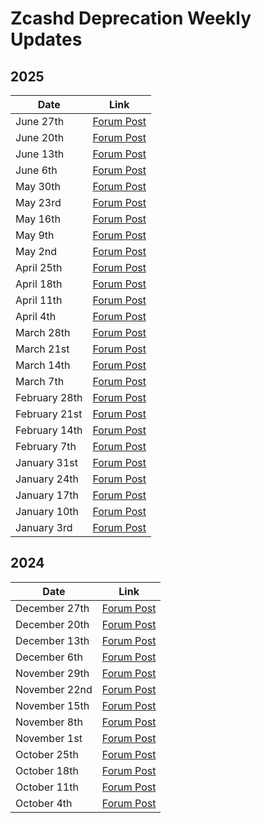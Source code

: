 # Zcashd Deprecation Weekly Updates

## 2025
| Date | Link |
|----------|----------|
| June 27th | [Forum Post](https://forum.zcashcommunity.com/t/zcash-z3-updates-formerly-zcashd-deprecation/48965/94) |
| June 20th | [Forum Post](https://forum.zcashcommunity.com/t/zcash-z3-updates-formerly-zcashd-deprecation/48965/93) |
| June 13th | [Forum Post](https://forum.zcashcommunity.com/t/zcash-z3-updates-formerly-zcashd-deprecation/48965/92) |
| June 6th | [Forum Post](https://forum.zcashcommunity.com/t/zcash-z3-updates-formerly-zcashd-deprecation/48965/89) |
| May 30th | [Forum Post](https://forum.zcashcommunity.com/t/zcash-z3-updates-formerly-zcashd-deprecation/48965/88) |
| May 23rd | [Forum Post](https://forum.zcashcommunity.com/t/zcash-z3-updates-formerly-zcashd-deprecation/48965/87) |
| May 16th | [Forum Post](https://forum.zcashcommunity.com/t/zcash-z3-updates-formerly-zcashd-deprecation/48965/86) |
| May 9th | [Forum Post](https://forum.zcashcommunity.com/t/zcash-z3-updates-formerly-zcashd-deprecation/48965/85) |
| May 2nd | [Forum Post](https://forum.zcashcommunity.com/t/zcash-z3-updates-formerly-zcashd-deprecation/48965/81) |
| April 25th | [Forum Post](https://forum.zcashcommunity.com/t/zcash-z3-updates-formerly-zcashd-deprecation/48965/66) |
| April 18th | [Forum Post](https://forum.zcashcommunity.com/t/zcash-z3-updates-formerly-zcashd-deprecation/48965/65) |
| April 11th | [Forum Post](https://forum.zcashcommunity.com/t/zcash-z3-updates-formerly-zcashd-deprecation/48965/64) |
| April 4th | [Forum Post](https://forum.zcashcommunity.com/t/zcash-z3-updates-formerly-zcashd-deprecation/48965/63) |
| March 28th | [Forum Post](https://forum.zcashcommunity.com/t/zcash-z3-updates-formerly-zcashd-deprecation/48965/62)   |
| March 21st | [Forum Post](https://forum.zcashcommunity.com/t/zcash-z3-updates-formerly-zcashd-deprecation/48965/61)   |
| March 14th | [Forum Post](https://forum.zcashcommunity.com/t/zcash-z3-updates-formerly-zcashd-deprecation/48965/59)   |
| March 7th | [Forum Post](https://forum.zcashcommunity.com/t/zcashd-deprecation-updates/48965/56)   |
| February 28th | [Forum Post](https://forum.zcashcommunity.com/t/zcashd-deprecation-updates/48965/52)   |
| February 21st | [Forum Post](https://forum.zcashcommunity.com/t/zcashd-deprecation-updates/48965/51)   |
| February 14th | [Forum Post](https://forum.zcashcommunity.com/t/zcashd-deprecation-updates/48965/49)   |
| February 7th | [Forum Post](https://forum.zcashcommunity.com/t/zcashd-deprecation-updates/48965/48)   |
| January 31st | [Forum Post](https://forum.zcashcommunity.com/t/zcashd-deprecation-updates/48965/46)   |
| January 24th | [Forum Post](https://forum.zcashcommunity.com/t/zcashd-deprecation-updates/48965/44)   |
| January 17th  | [Forum Post](https://forum.zcashcommunity.com/t/zcashd-deprecation-updates/48965/41)   |
| January 10th  | [Forum Post](https://forum.zcashcommunity.com/t/zcashd-deprecation-updates/48965/40)   |
| January 3rd  | [Forum Post](https://forum.zcashcommunity.com/t/zcashd-deprecation-updates/48965/37)   |


## 2024
| Date | Link |
|----------|----------|
| December 27th  | [Forum Post](https://forum.zcashcommunity.com/t/zcashd-deprecation-updates/48965/36)   |
| December 20th  | [Forum Post](https://forum.zcashcommunity.com/t/zcashd-deprecation-updates/48965/35)   |
| December 13th  | [Forum Post](https://forum.zcashcommunity.com/t/zcashd-deprecation-updates/48965/34)   |
| December 6th  | [Forum Post](https://forum.zcashcommunity.com/t/zcashd-deprecation-updates/48965/30)   |
| November 29th  | [Forum Post](https://forum.zcashcommunity.com/t/zcashd-deprecation-updates/48965/18)   |
| November 22nd  | [Forum Post](https://forum.zcashcommunity.com/t/zcashd-deprecation-updates/48965/17)   |
| November 15th  | [Forum Post](https://forum.zcashcommunity.com/t/zcashd-deprecation-updates/48965/16)   |
| November 8th  | [Forum Post](https://forum.zcashcommunity.com/t/zcashd-deprecation-updates/48965/14)   |
| November 1st  | [Forum Post](https://forum.zcashcommunity.com/t/zcashd-deprecation-updates/48965/13)   |
| October 25th  | [Forum Post](https://forum.zcashcommunity.com/t/zcashd-deprecation-updates/48965/12)   |
| October 18th  | [Forum Post](https://forum.zcashcommunity.com/t/zcashd-deprecation-updates/48965/11)   |
| October 11th  | [Forum Post](https://forum.zcashcommunity.com/t/zcashd-deprecation-updates/48965/3)   |
| October 4th  | [Forum Post](https://forum.zcashcommunity.com/t/zcashd-deprecation-updates/48965)   |
